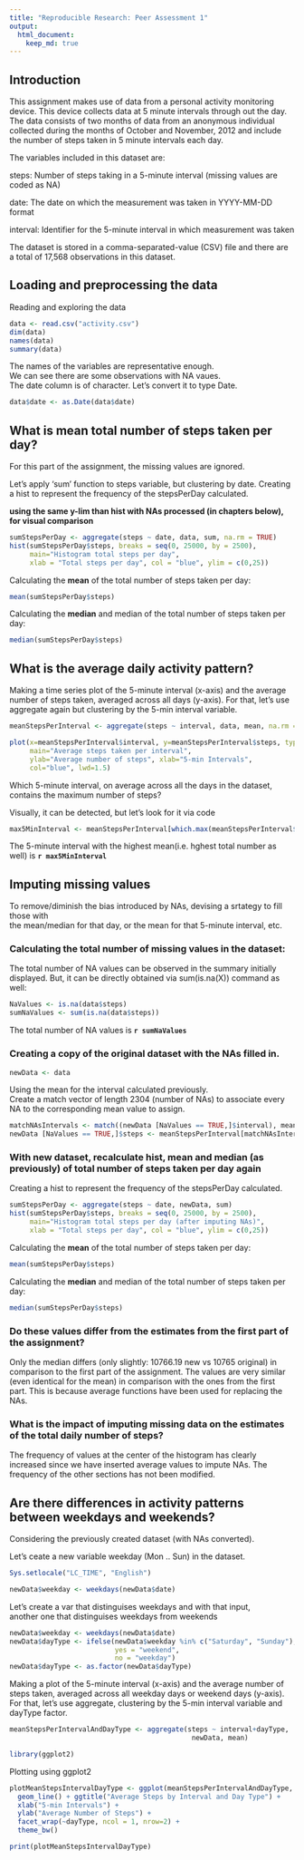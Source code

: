 ```yaml
---
title: "Reproducible Research: Peer Assessment 1"
output: 
  html_document:
    keep_md: true
---
```


## Introduction

This assignment makes use of data from a personal activity monitoring device. This device collects data at 5 minute intervals through out the day. The data consists of two months of data from an anonymous individual collected during the months of October and November, 2012 and include the number of steps taken in 5 minute intervals each day.

The variables included in this dataset are:

steps: Number of steps taking in a 5-minute interval (missing values are coded as NA)

date: The date on which the measurement was taken in YYYY-MM-DD format

interval: Identifier for the 5-minute interval in which measurement was taken

The dataset is stored in a comma-separated-value (CSV) file and there are a total of 17,568 observations in this dataset.


## Loading and preprocessing the data

Reading and exploring the data
```r
data <- read.csv("activity.csv")
dim(data)
names(data)
summary(data)

```
The names of the variables are representative enough.  
We can see there are some observations with NA vaues.  
The date column is of character. Let's convert it to type Date.

```r
data$date <- as.Date(data$date)
```


## What is mean total number of steps taken per day?

For this part of the assignment, the missing values are ignored.

Let's apply 'sum' function to steps variable, but clustering by date.
Creating a hist to represent the frequency of the stepsPerDay calculated.

**using the same y-lim than hist with NAs processed (in chapters below), for visual comparison**

```r
sumStepsPerDay <- aggregate(steps ~ date, data, sum, na.rm = TRUE)
hist(sumStepsPerDay$steps, breaks = seq(0, 25000, by = 2500),
     main="Histogram total steps per day",
     xlab = "Total steps per day", col = "blue", ylim = c(0,25))
```

Calculating the **mean** of the total number of steps taken per day:

```r
mean(sumStepsPerDay$steps)
```

Calculating the **median** and median of the total number of steps taken per day:

```r
median(sumStepsPerDay$steps)
```

## What is the average daily activity pattern?

Making a time series plot of the 5-minute interval (x-axis) and the average number of steps taken, averaged across all days (y-axis).
For that, let's use aggregate again but clustering by the 5-min interval variable.

```r
meanStepsPerInterval <- aggregate(steps ~ interval, data, mean, na.rm = TRUE)

plot(x=meanStepsPerInterval$interval, y=meanStepsPerInterval$steps, type="l",
     main="Average steps taken per interval",
     ylab="Average number of steps", xlab="5-min Intervals",
     col="blue", lwd=1.5)

```


Which 5-minute interval, on average across all the days in the dataset, contains the maximum number of steps?

Visually, it can be detected, but let's look for it via code

```r
max5MinInterval <- meanStepsPerInterval[which.max(meanStepsPerInterval$steps),]$interval
```

The 5-minute interval with the highest mean(i.e. hghest total number as well) is **`r max5MinInterval`**


## Imputing missing values

To remove/diminish the bias introduced by NAs, devising a srtategy to fill those with  
the mean/median for that day, or the mean for that 5-minute interval, etc.

### Calculating the total number of missing values in the dataset:

The total number of NA values can be observed in the summary initially displayed.
But, it can be directly obtained via sum(is.na(X)) command as well:

```r
NaValues <- is.na(data$steps)
sumNaValues <- sum(is.na(data$steps))
```

The total number of NA values is **`r sumNaValues`**

### Creating a copy of the original dataset with the NAs filled in.

```r
newData <- data
```

Using the mean for the interval calculated previously.  
Create a match vector of length 2304 (number of NAs) to associate every NA to the corresponding mean value to assign.

```r
matchNAsIntervals <- match((newData [NaValues == TRUE,]$interval), meanStepsPerInterval$interval)
newData [NaValues == TRUE,]$steps <- meanStepsPerInterval[matchNAsIntervals, ]$steps
```

### With new dataset, recalculate hist, mean and median (as previously) of total number of steps taken per day again 

Creating a hist to represent the frequency of the stepsPerDay calculated.

```r
sumStepsPerDay <- aggregate(steps ~ date, newData, sum)
hist(sumStepsPerDay$steps, breaks = seq(0, 25000, by = 2500),
     main="Histogram total steps per day (after imputing NAs)",
     xlab = "Total steps per day", col = "blue", ylim = c(0,25))
```


Calculating the **mean** of the total number of steps taken per day:

```r
mean(sumStepsPerDay$steps)
```

Calculating the **median** and median of the total number of steps taken per day:

```r
median(sumStepsPerDay$steps)
```


### Do these values differ from the estimates from the first part of the assignment?  

Only the median differs (only slightly: 10766.19 new vs 10765 original) in comparison to the first part of the assignment.
The values are very similar (even identical for the mean) in comparison with the ones from the first part.
This is because average functions have been used for replacing the NAs.


### What is the impact of imputing missing data on the estimates of the total daily number of steps?

The frequency of values at the center of the histogram has clearly increased since we have inserted average values to impute NAs. The frequency of the other sections has not been modified.




## Are there differences in activity patterns between weekdays and weekends?

Considering the previously created dataset (with NAs converted).

Let's ceate a new variable weekday (Mon .. Sun) in the dataset.

```r
Sys.setlocale("LC_TIME", "English")
```

```r
newData$weekday <- weekdays(newData$date)
```

Let's create a var that distinguises weekdays and with that input,  
another one that distinguises weekdays from weekends

```r
newData$weekday <- weekdays(newData$date)
newData$dayType <- ifelse(newData$weekday %in% c("Saturday", "Sunday"), 
                          yes = "weekend",
                          no = "weekday")
newData$dayType <- as.factor(newData$dayType)
```

Making a plot of the 5-minute interval (x-axis) and the average number of steps taken, averaged across all weekday days or weekend days (y-axis).
For that, let's use aggregate, clustering by the 5-min interval variable and dayType factor.

```r
meanStepsPerIntervalAndDayType <- aggregate(steps ~ interval+dayType, 
                                             newData, mean)

library(ggplot2)
```

Plotting using ggplot2

```r
plotMeanStepsIntervalDayType <- ggplot(meanStepsPerIntervalAndDayType, aes(x = interval , y = steps, color = dayType)) + 
  geom_line() + ggtitle("Average Steps by Interval and Day Type") + 
  xlab("5-min Intervals") + 
  ylab("Average Number of Steps") +
  facet_wrap(~dayType, ncol = 1, nrow=2) +
  theme_bw()

print(plotMeanStepsIntervalDayType)

```
